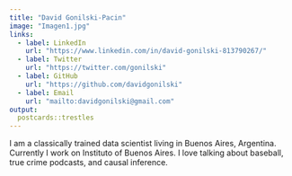 ```yaml
---
title: "David Gonilski-Pacin"
image: "Imagen1.jpg"
links:
  - label: LinkedIn
    url: "https://www.linkedin.com/in/david-gonilski-813790267/"
  - label: Twitter
    url: "https://twitter.com/gonilski"
  - label: GitHub
    url: "https://github.com/davidgonilski"
  - label: Email
    url: "mailto:davidgonilski@gmail.com"
output:
  postcards::trestles
---
```


I am a classically trained data scientist living in Buenos Aires, Argentina. 
Currently I work on Instituto of Buenos Aires. I love talking about baseball, 
true crime podcasts, and causal inference.
